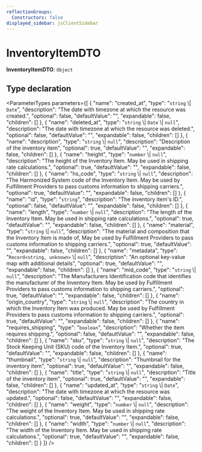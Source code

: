 ```yaml
---
reflectionGroups:
  Constructors: false
displayed_sidebar: jsClientSidebar
---
```



# InventoryItemDTO

 **InventoryItemDTO**: `Object`

## Type declaration

<ParameterTypes parameters={[
  {
    "name": "created_at",
    "type": "`string` \\| `Date`",
    "description": "The date with timezone at which the resource was created.",
    "optional": false,
    "defaultValue": "",
    "expandable": false,
    "children": []
  },
  {
    "name": "deleted_at",
    "type": "`string` \\| `Date` \\| `null`",
    "description": "The date with timezone at which the resource was deleted.",
    "optional": false,
    "defaultValue": "",
    "expandable": false,
    "children": []
  },
  {
    "name": "description",
    "type": "`string` \\| `null`",
    "description": "Description of the inventory item",
    "optional": true,
    "defaultValue": "",
    "expandable": false,
    "children": []
  },
  {
    "name": "height",
    "type": "`number` \\| `null`",
    "description": "The height of the Inventory Item. May be used in shipping rate calculations.",
    "optional": true,
    "defaultValue": "",
    "expandable": false,
    "children": []
  },
  {
    "name": "hs_code",
    "type": "`string` \\| `null`",
    "description": "The Harmonized System code of the Inventory Item. May be used by Fulfillment Providers to pass customs information to shipping carriers.",
    "optional": true,
    "defaultValue": "",
    "expandable": false,
    "children": []
  },
  {
    "name": "id",
    "type": "`string`",
    "description": "The inventory item's ID.",
    "optional": false,
    "defaultValue": "",
    "expandable": false,
    "children": []
  },
  {
    "name": "length",
    "type": "`number` \\| `null`",
    "description": "The length of the Inventory Item. May be used in shipping rate calculations.",
    "optional": true,
    "defaultValue": "",
    "expandable": false,
    "children": []
  },
  {
    "name": "material",
    "type": "`string` \\| `null`",
    "description": "The material and composition that the Inventory Item is made of, May be used by Fulfillment Providers to pass customs information to shipping carriers.",
    "optional": true,
    "defaultValue": "",
    "expandable": false,
    "children": []
  },
  {
    "name": "metadata",
    "type": "`Record<string, unknown>` \\| `null`",
    "description": "An optional key-value map with additional details",
    "optional": true,
    "defaultValue": "",
    "expandable": false,
    "children": []
  },
  {
    "name": "mid_code",
    "type": "`string` \\| `null`",
    "description": "The Manufacturers Identification code that identifies the manufacturer of the Inventory Item. May be used by Fulfillment Providers to pass customs information to shipping carriers.",
    "optional": true,
    "defaultValue": "",
    "expandable": false,
    "children": []
  },
  {
    "name": "origin_country",
    "type": "`string` \\| `null`",
    "description": "The country in which the Inventory Item was produced. May be used by Fulfillment Providers to pass customs information to shipping carriers.",
    "optional": true,
    "defaultValue": "",
    "expandable": false,
    "children": []
  },
  {
    "name": "requires_shipping",
    "type": "`boolean`",
    "description": "Whether the item requires shipping.",
    "optional": false,
    "defaultValue": "",
    "expandable": false,
    "children": []
  },
  {
    "name": "sku",
    "type": "`string` \\| `null`",
    "description": "The Stock Keeping Unit (SKU) code of the Inventory Item.",
    "optional": true,
    "defaultValue": "",
    "expandable": false,
    "children": []
  },
  {
    "name": "thumbnail",
    "type": "`string` \\| `null`",
    "description": "Thumbnail for the inventory item",
    "optional": true,
    "defaultValue": "",
    "expandable": false,
    "children": []
  },
  {
    "name": "title",
    "type": "`string` \\| `null`",
    "description": "Title of the inventory item",
    "optional": true,
    "defaultValue": "",
    "expandable": false,
    "children": []
  },
  {
    "name": "updated_at",
    "type": "`string` \\| `Date`",
    "description": "The date with timezone at which the resource was updated.",
    "optional": false,
    "defaultValue": "",
    "expandable": false,
    "children": []
  },
  {
    "name": "weight",
    "type": "`number` \\| `null`",
    "description": "The weight of the Inventory Item. May be used in shipping rate calculations.",
    "optional": true,
    "defaultValue": "",
    "expandable": false,
    "children": []
  },
  {
    "name": "width",
    "type": "`number` \\| `null`",
    "description": "The width of the Inventory Item. May be used in shipping rate calculations.",
    "optional": true,
    "defaultValue": "",
    "expandable": false,
    "children": []
  }
]} />
